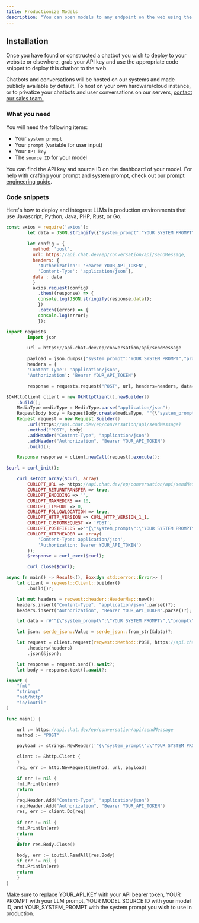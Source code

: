 ```yaml
---
title: Productionize Models
description: "You can open models to any endpoint on the web using the instructions below."
---
```


## Installation

Once you have found or constructed a chatbot you wish to deploy to your website or elsewhere, grab your API key and use the appropriate code snippet to deploy this chatbot to the web.

<Info>Chatbots and conversations will be hosted on our systems and made publicly available by default. 
To host on your own hardware/cloud instance, or to privatize your chatbots and user conversations on our servers, [contact our sales team.](https://hqmelywdmux.typeform.com/to/Igbg4n9V)</Info>

### What you need

You will need the following items:

- Your ```system prompt```
- Your ```prompt``` (variable for user input)
- Your ```API key```
- The ```source ID``` for your model

You can find the API key and source ID on the dashboard of your model. For help with crafting your prompt and system prompt, check out our [prompt engineering guide](/platform/build_your_own_llms/prompt_engineering).

### Code snippets

Here's how to deploy and integrate LLMs in production environments that use Javascript, Python, Java, PHP, Rust, or Go. 

<CodeGroup>

```Javascript .Javascript
const axios = require('axios');
        let data = JSON.stringify({"system_prompt":"YOUR SYSTEM PROMPT","prompt":"YOUR PROMPT","source_id":"YOUR MODEL SOURCE ID","source_type":1});
    
        let config = {
          method: 'post',
          url: https://api.chat.dev/ep/conversation/api/sendMessage,
          headers: { 
            'Authorization': 'Bearer YOUR_API_TOKEN',
            'Content-Type': 'application/json'},
          data : data
          }
          axios.request(config)
            .then((response) => {
            console.log(JSON.stringify(response.data));
            })
            .catch((error) => {
            console.log(error);
            });
```

```python .Python
import requests
        import json

        url = https://api.chat.dev/ep/conversation/api/sendMessage

        payload = json.dumps({"system_prompt":"YOUR SYSTEM PROMPT","prompt":"YOUR PROMPT","source_id":"YOUR MODEL SOURCE ID","source_type":1})
        headers = {
        'Content-Type': 'application/json',
        'Authorization': 'Bearer YOUR_API_TOKEN'}

        response = requests.request("POST", url, headers=headers, data=payload)
```

```Java .Java
$OkHttpClient client = new OkHttpClient().newBuilder()
    .build();
    MediaType mediaType = MediaType.parse("application/json");
    RequestBody body = RequestBody.create(mediaType, ""{\"system_prompt\":\"YOUR SYSTEM PROMPT\",\"prompt\":\"YOUR PROMPT\",\"source_id\":\"YOUR MODEL SOURCE ID\",\"source_type\":1}"");
    Request request = new Request.Builder()
        .url(https://api.chat.dev/ep/conversation/api/sendMessage)
        .method("POST", body)
        .addHeader("Content-Type", "application/json")
        .addHeader("Authorization", "Bearer YOUR_API_TOKEN")
        .build();

    Response response = client.newCall(request).execute();
```


```PHP .PHP
$curl = curl_init();

    curl_setopt_array($curl, array(
        CURLOPT_URL => https://api.chat.dev/ep/conversation/api/sendMessage,
        CURLOPT_RETURNTRANSFER => true,
        CURLOPT_ENCODING => '',
        CURLOPT_MAXREDIRS => 10,
        CURLOPT_TIMEOUT => 0,
        CURLOPT_FOLLOWLOCATION => true,
        CURLOPT_HTTP_VERSION => CURL_HTTP_VERSION_1_1,
        CURLOPT_CUSTOMREQUEST => 'POST',
        CURLOPT_POSTFIELDS =>'"{\"system_prompt\":\"YOUR SYSTEM PROMPT\",\"prompt\":\"YOUR PROMPT\",\"source_id\":\"YOUR MODEL SOURCE ID\",\"source_type\":1}"',
        CURLOPT_HTTPHEADER => array(
            'Content-Type: application/json',
            'Authorization: Bearer YOUR_API_TOKEN')
        ));
        $response = curl_exec($curl);

        curl_close($curl);
```

```Rust .Rust
async fn main() -> Result<(), Box<dyn std::error::Error>> {
    let client = reqwest::Client::builder()
        .build()?;

    let mut headers = reqwest::header::HeaderMap::new();
    headers.insert("Content-Type", "application/json".parse()?);
    headers.insert("Authorization", "Bearer YOUR_API_TOKEN".parse()?);

    let data = r#""{\"system_prompt\":\"YOUR SYSTEM PROMPT\",\"prompt\":\"YOUR PROMPT\",\"source_id\":\"YOUR MODEL SOURCE ID\",\"source_type\":1}""#;

    let json: serde_json::Value = serde_json::from_str(&data)?;

    let request = client.request(reqwest::Method::POST, https://api.chat.dev/ep/conversation/api/sendMessage)
        .headers(headers)
        .json(&json);

    let response = request.send().await?;
    let body = response.text().await?;
```

```Go .Go
import (
    "fmt"
    "strings"
    "net/http"
    "io/ioutil"
)

func main() {

    url := https://api.chat.dev/ep/conversation/api/sendMessage
    method := "POST"

    payload := strings.NewReader('"{\"system_prompt\":\"YOUR SYSTEM PROMPT\",\"prompt\":\"YOUR PROMPT\",\"source_id\":\"YOUR MODEL SOURCE ID\",\"source_type\":1}"')

    client := &http.Client {
    }
    req, err := http.NewRequest(method, url, payload)

    if err != nil {
    fmt.Println(err)
    return
    }
    req.Header.Add("Content-Type", "application/json")
    req.Header.Add("Authorization", "Bearer YOUR_API_TOKEN")
    res, err := client.Do(req)
    
    if err != nil {
    fmt.Println(err)
    return
    }
    defer res.Body.Close()

    body, err := ioutil.ReadAll(res.Body)
    if err != nil {
    fmt.Println(err)
    return
    }
}
```

</CodeGroup>

<Warning>Make sure to replace YOUR_API_KEY with your API bearer token, YOUR PROMPT with your LLM prompt, YOUR MODEL SOURCE ID with your model ID, and YOUR_SYSTEM_PROMPT with the system prompt you wish to use in production.</Warning>

<Snippet file="github.mdx" />
